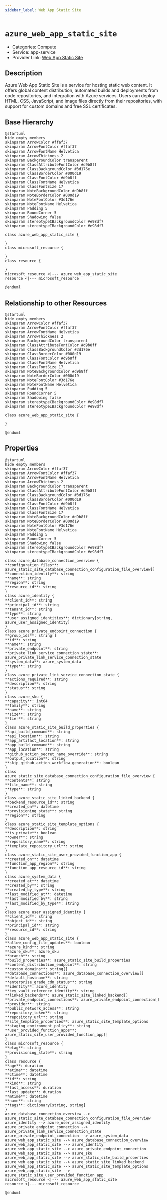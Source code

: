 ```yaml
---
sidebar_label: Web App Static Site
---
```


# `azure_web_app_static_site`

- Categories: Compute
- Service: app-service
- Provider Link: [Web App Static Site](https://learn.microsoft.com/en-us/azure/static-web-apps/)

## Description

Azure Web App Static Site is a service for hosting static web content. It offers global content distribution, automated builds and deployments from code repositories, and integration with Azure services. Users can deploy HTML, CSS, JavaScript, and image files directly from their repositories, with support for custom domains and free SSL certificates.

## Base Hierarchy

<ZoomPanPinch>

```kroki imgType="plantuml" imgAlt="Hierarchy of Web App Static Site"
@startuml
hide empty members
skinparam ArrowColor #ffaf37
skinparam ArrowFontColor #ffaf37
skinparam ArrowFontName Helvetica
skinparam ArrowThickness 2
skinparam BackgroundColor transparent
skinparam ClassAttributeFontColor #d9b8ff
skinparam ClassBackgroundColor #3d176e
skinparam ClassBorderColor #000d19
skinparam ClassFontColor #d9b8ff
skinparam ClassFontName Helvetica
skinparam ClassFontSize 17
skinparam NoteBackgroundColor #d9b8ff
skinparam NoteBorderColor #000d19
skinparam NoteFontColor #3d176e
skinparam NoteFontName Helvetica
skinparam Padding 5
skinparam RoundCorner 5
skinparam Shadowing false
skinparam stereotypeCBackgroundColor #e98df7
skinparam stereotypeIBackgroundColor #e98df7

class azure_web_app_static_site {

}
class microsoft_resource {

}
class resource {

}
microsoft_resource <|--- azure_web_app_static_site
resource <|--- microsoft_resource

@enduml
```

</ZoomPanPinch>

## Relationship to other Resources

<ZoomPanPinch>

```kroki imgType="plantuml" imgAlt="Diagram of Web App Static Site resource relationships"
@startuml
hide empty members
skinparam ArrowColor #ffaf37
skinparam ArrowFontColor #ffaf37
skinparam ArrowFontName Helvetica
skinparam ArrowThickness 2
skinparam BackgroundColor transparent
skinparam ClassAttributeFontColor #d9b8ff
skinparam ClassBackgroundColor #3d176e
skinparam ClassBorderColor #000d19
skinparam ClassFontColor #d9b8ff
skinparam ClassFontName Helvetica
skinparam ClassFontSize 17
skinparam NoteBackgroundColor #d9b8ff
skinparam NoteBorderColor #000d19
skinparam NoteFontColor #3d176e
skinparam NoteFontName Helvetica
skinparam Padding 5
skinparam RoundCorner 5
skinparam Shadowing false
skinparam stereotypeCBackgroundColor #e98df7
skinparam stereotypeIBackgroundColor #e98df7

class azure_web_app_static_site {

}

@enduml
```

</ZoomPanPinch>

## Properties

<ZoomPanPinch>

```kroki imgType="plantuml" imgAlt="Diagram of Web App Static Site data model"
@startuml
hide empty members
skinparam ArrowColor #ffaf37
skinparam ArrowFontColor #ffaf37
skinparam ArrowFontName Helvetica
skinparam ArrowThickness 2
skinparam BackgroundColor transparent
skinparam ClassAttributeFontColor #d9b8ff
skinparam ClassBackgroundColor #3d176e
skinparam ClassBorderColor #000d19
skinparam ClassFontColor #d9b8ff
skinparam ClassFontName Helvetica
skinparam ClassFontSize 17
skinparam NoteBackgroundColor #d9b8ff
skinparam NoteBorderColor #000d19
skinparam NoteFontColor #3d176e
skinparam NoteFontName Helvetica
skinparam Padding 5
skinparam RoundCorner 5
skinparam Shadowing false
skinparam stereotypeCBackgroundColor #e98df7
skinparam stereotypeIBackgroundColor #e98df7

class azure_database_connection_overview {
**configuration_files**: azure_static_site_database_connection_configuration_file_overview[]
**connection_identity**: string
**name**: string
**region**: string
**resource_id**: string
}
class azure_identity {
**client_id**: string
**principal_id**: string
**tenant_id**: string
**type**: string
**user_assigned_identities**: dictionary[string, azure_user_assigned_identity]
}
class azure_private_endpoint_connection {
**group_ids**: string[]
**id**: string
**name**: string
**private_endpoint**: string
**private_link_service_connection_state**: azure_private_link_service_connection_state
**system_data**: azure_system_data
**type**: string
}
class azure_private_link_service_connection_state {
**actions_required**: string
**description**: string
**status**: string
}
class azure_sku {
**capacity**: int64
**family**: string
**name**: string
**size**: string
**tier**: string
}
class azure_static_site_build_properties {
**api_build_command**: string
**api_location**: string
**app_artifact_location**: string
**app_build_command**: string
**app_location**: string
**github_action_secret_name_override**: string
**output_location**: string
**skip_github_action_workflow_generation**: boolean
}
class azure_static_site_database_connection_configuration_file_overview {
**contents**: string
**file_name**: string
**type**: string
}
class azure_static_site_linked_backend {
**backend_resource_id**: string
**created_on**: datetime
**provisioning_state**: string
**region**: string
}
class azure_static_site_template_options {
**description**: string
**is_private**: boolean
**owner**: string
**repository_name**: string
**template_repository_url**: string
}
class azure_static_site_user_provided_function_app {
**created_on**: datetime
**function_app_region**: string
**function_app_resource_id**: string
}
class azure_system_data {
**created_at**: datetime
**created_by**: string
**created_by_type**: string
**last_modified_at**: datetime
**last_modified_by**: string
**last_modified_by_type**: string
}
class azure_user_assigned_identity {
**client_id**: string
**object_id**: string
**principal_id**: string
**resource_id**: string
}
class azure_web_app_static_site {
**allow_config_file_updates**: boolean
**azure_kind**: string
**azure_sku**: azure_sku
**branch**: string
**build_properties**: azure_static_site_build_properties
**content_distribution_endpoint**: string
**custom_domains**: string[]
**database_connections**: azure_database_connection_overview[]
**default_hostname**: string
**enterprise_grade_cdn_status**: string
**identity**: azure_identity
**key_vault_reference_identity**: string
**linked_backends**: azure_static_site_linked_backend[]
**private_endpoint_connections**: azure_private_endpoint_connection[]
**provider**: string
**public_network_access**: string
**repository_token**: string
**repository_url**: string
**site_template_properties**: azure_static_site_template_options
**staging_environment_policy**: string
**user_provided_function_apps**: azure_static_site_user_provided_function_app[]
}
class microsoft_resource {
**etag**: string
**provisioning_state**: string
}
class resource {
**age**: duration
**atime**: datetime
**ctime**: datetime
**id**: string
**kind**: string
**last_access**: duration
**last_update**: duration
**mtime**: datetime
**name**: string
**tags**: dictionary[string, string]
}
azure_database_connection_overview --> azure_static_site_database_connection_configuration_file_overview
azure_identity --> azure_user_assigned_identity
azure_private_endpoint_connection --> azure_private_link_service_connection_state
azure_private_endpoint_connection --> azure_system_data
azure_web_app_static_site --> azure_database_connection_overview
azure_web_app_static_site --> azure_identity
azure_web_app_static_site --> azure_private_endpoint_connection
azure_web_app_static_site --> azure_sku
azure_web_app_static_site --> azure_static_site_build_properties
azure_web_app_static_site --> azure_static_site_linked_backend
azure_web_app_static_site --> azure_static_site_template_options
azure_web_app_static_site --> azure_static_site_user_provided_function_app
microsoft_resource <|--- azure_web_app_static_site
resource <|--- microsoft_resource

@enduml
```

</ZoomPanPinch>
